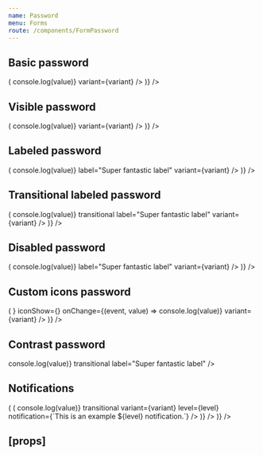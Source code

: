 ```yaml
---
name: Password
menu: Forms
route: /components/FormPassword
---
```



<PageTitle title="Password" src="components/Form/Textbox" />

## Basic password

<Playground>
  <ThemeWrapper>
    <Looper
      list={variants}
      render={variant => (
        <Rhythm py={3}>
          <FormComponentDemo property="value" initialValue="Hello world" unwrapped>
            <Password onChange={(event, value) => console.log(value)} variant={variant} />
          </FormComponentDemo>
        </Rhythm>
      )}
    />
  </ThemeWrapper>
</Playground>

## Visible password

<Playground>
  <ThemeWrapper>
    <Looper
      list={variants}
      render={variant => (
        <Rhythm py={3}>
          <FormComponentDemo property="value" initialValue="Hello world" unwrapped>
            <Password
              id={`demo-visible-password-${variant}`}
              initialType="text"
              onChange={(event, value) => console.log(value)}
              variant={variant}
            />
          </FormComponentDemo>
        </Rhythm>
      )}
    />
  </ThemeWrapper>
</Playground>

## Labeled password

<Playground>
  <ThemeWrapper>
    <Looper
      list={variants}
      render={variant => (
        <Rhythm py={3}>
          <FormComponentDemo property="value" initialValue="Hello world" unwrapped>
            <Password
              id={`demo-labeled-password-${variant}`}
              onChange={(event, value) => console.log(value)}
              label="Super fantastic label"
              variant={variant}
            />
          </FormComponentDemo>
        </Rhythm>
      )}
    />
  </ThemeWrapper>
</Playground>

## Transitional labeled password

<Playground>
  <ThemeWrapper>
    <Looper
      list={variants}
      render={variant => (
        <Rhythm py={3}>
          <FormComponentDemo property="value" unwrapped>
            <Password
              id={`demo-transitional-labeled-password-${variant}`}
              onChange={(event, value) => console.log(value)}
              transitional
              label="Super fantastic label"
              variant={variant}
            />
          </FormComponentDemo>
        </Rhythm>
      )}
    />
  </ThemeWrapper>
</Playground>

## Disabled password

<Playground>
  <ThemeWrapper>
    <Looper
      list={variants}
      render={variant => (
        <Rhythm py={3}>
          <FormComponentDemo property="value" initialValue="Hello world" unwrapped>
            <Password
              disabled
              id={`demo-disabled-password-${variant}`}
              onChange={(event, value) => console.log(value)}
              label="Super fantastic label"
              variant={variant}
            />
          </FormComponentDemo>
        </Rhythm>
      )}
    />
  </ThemeWrapper>
</Playground>

## Custom icons password

<Playground>
  <ThemeWrapper>
    <Looper
      list={variants}
      render={variant => (
        <Rhythm py={3}>
          <FormComponentDemo property="value" initialValue="Hello world" unwrapped>
            <Password
              iconHide={<CheckIcon size={14} />}
              iconShow={<HelpIcon />}
              onChange={(event, value) => console.log(value)}
              variant={variant}
            />
          </FormComponentDemo>
        </Rhythm>
      )}
    />
  </ThemeWrapper>
</Playground>

## Contrast password

<Playground>
  <FormComponentDemo property="value" contrast>
    <Password
      contrast
      id="demo-contrast-password"
      onChange={(event, value) => console.log(value)}
      transitional
      label="Super fantastic label"
    />
  </FormComponentDemo>
</Playground>

## Notifications

<Playground>
  <ThemeWrapper>
    <Looper
      list={variants}
      render={variant => (
        <Looper
          list={['success', 'danger', 'warning', 'primary', 'neutral']}
          render={level => (
            <Rhythm py={3}>
              <FormComponentDemo property="value" key={variant} unwrapped>
                <NotifiedPassword
                  clearable
                  id={`demo-notification-${variant}-${level}`}
                  label="Super fantastic label"
                  onChange={(event, value) => console.log(value)}
                  transitional
                  variant={variant}
                  level={level}
                  notification={`This is an example ${level} notification.`}
                />
              </FormComponentDemo>
            </Rhythm>
          )}
        />
      )}
    />
  </ThemeWrapper>
</Playground>

## \[props\]

<Props of={Password} />
